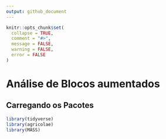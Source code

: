```yaml
---
output: github_document
---
```


<!-- README.md is generated from README.Rmd. Please edit that file -->

```r
knitr::opts_chunk$set(
  collapse = TRUE,
  comment = "#>",
  message = FALSE,
  warning = FALSE,
  error = FALSE
)
```

# Análise de Blocos aumentados

## Carregando os Pacotes

```r
library(tidyverse)
library(agricolae)
library(MASS)
```


